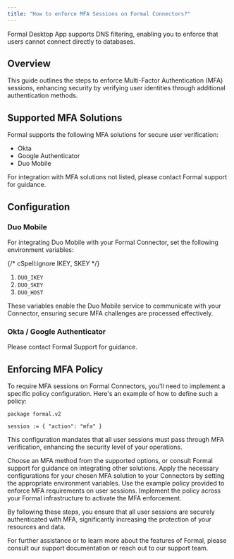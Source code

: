 ```yaml
---
title: "How to enforce MFA Sessions on Formal Connectors?"
---
```



Formal Desktop App supports DNS filtering, enabling you to enforce that users cannot connect directly to databases.

## Overview

This guide outlines the steps to enforce Multi-Factor Authentication (MFA) sessions, enhancing security by verifying user identities through additional authentication methods.

## Supported MFA Solutions
Formal supports the following MFA solutions for secure user verification:
- Okta
- Google Authenticator
- Duo Mobile

<CardInfo>
For integration with MFA solutions not listed, please contact Formal support for guidance.
</CardInfo>

## Configuration

### Duo Mobile
For integrating Duo Mobile with your Formal Connector, set the following environment variables:

{/* cSpell:ignore IKEY, SKEY */}
1. `DUO_IKEY`
2. `DUO_SKEY`
3. `DUO_HOST`

These variables enable the Duo Mobile service to communicate with your Connector, ensuring secure MFA challenges are processed effectively.

### Okta / Google Authenticator
Please contact Formal Support for guidance.

## Enforcing MFA Policy
To require MFA sessions on Formal Connectors, you'll need to implement a specific policy configuration. Here's an example of how to define such a policy:

```rego
package formal.v2

session := { "action": "mfa" }
```

This configuration mandates that all user sessions must pass through MFA verification, enhancing the security level of your operations.

<Steps>
  <Step title="Select an MFA Solution">
    Choose an MFA method from the supported options, or consult Formal support for guidance on integrating other solutions.
  </Step>
  <Step title="Configure your Connectors">
    Apply the necessary configurations for your chosen MFA solution to your Connectors by setting the appropriate environment variables.
  </Step>
  <Step title="Define Formal Policy">
    Use the example policy provided to enforce MFA requirements on user sessions.
  </Step>
  <Step title="Deploy">
    Implement the policy across your Formal infrastructure to activate the MFA enforcement.
  </Step>
</Steps>

By following these steps, you ensure that all user sessions are securely authenticated with MFA, significantly increasing the protection of your resources and data.

For further assistance or to learn more about the features of Formal, please consult our support documentation or reach out to our support team.
